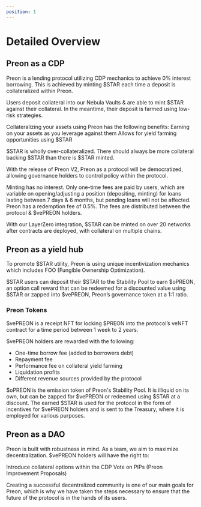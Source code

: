 ```yaml
---
position: 1
---
```


# Detailed Overview


<ReactPlayer url='https://www.youtube.com/watch?v=XhPmeoCoz0c' controls />

## Preon as a CDP

Preon is a lending protocol utilizing CDP mechanics to achieve 0% interest borrowing. This is achieved by minting $STAR each time a deposit is collateralized within Preon.

Users deposit collateral into our Nebula Vaults & are able to mint $STAR against their collateral. In the meantime, their deposit is farmed using low-risk strategies.

Collateralizing your assets using Preon has the following benefits:
Earning on your assets as you leverage against them
Allows for yield farming opportunities using $STAR

$STAR is wholly over-collateralized. There should always be more collateral backing $STAR than there is $STAR minted.

With the release of Preon V2, Preon as a protocol will be democratized, allowing governance holders to control policy within the protocol.

Minting has no interest. Only one-time fees are paid by users, which are variable on opening/adjusting a position (depositing, minting) for loans lasting between 7 days & 6 months, but pending loans will not be affected. Preon has a redemption fee of 0.5%. The fees are distributed between the protocol & $vePREON holders.

With our LayerZero integration, $STAR can be minted on over 20 networks after contracts are deployed, with collateral on multiple chains.

## Preon as a yield hub

To promote $STAR utility, Preon is using unique incentivization mechanics which includes FOO (Fungible Ownership Optimization).

$STAR users can deposit their $STAR to the Stability Pool to earn $oPREON, an option call reward that can be redeemed for a discounted value using $STAR or zapped into $vePREON, Preon’s governance token at a 1:1 ratio.

### Preon Tokens

$vePREON is a receipt NFT for locking $PREON into the protocol’s veNFT contract for a time period between 1 week to 2 years.

$vePREON holders are rewarded with the following:

- One-time borrow fee (added to borrowers debt)
- Repayment fee
- Performance fee on collateral yield farming
- Liquidation profits
- Different revenue sources provided by the protocol

$oPREON is the emission token of Preon's Stability Pool. It is illiquid on its own, but can be zapped for $vePREON or redeemed using $STAR at a discount.
The earned $STAR is used for the protocol in the form of incentives for $vePREON holders and is sent to the Treasury, where it is employed for various purposes.

## Preon as a DAO

Preon is built with robustness in mind. As a team, we aim to maximize decentralization. $vePREON holders will have the right to:

Introduce collateral options within the CDP
Vote on PIPs (Preon Improvement Proposals)

Creating a successful decentralized community is one of our main goals for Preon, which is why we have taken the steps necessary to ensure that the future of the protocol is in the hands of its users.
